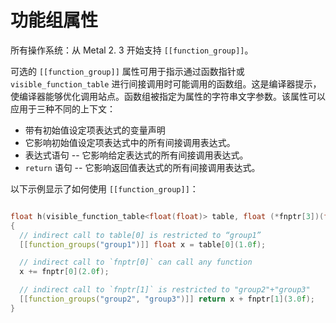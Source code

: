 # 功能组属性

<OrigninalPDF title="2.16 Function Group Attribute" />

所有操作系统：从 Metal 2. 3 开始支持 `[[function_group]]`。

可选的 `[[function_group]]` 属性可用于指示通过函数指针或 `visible_function_table` 进行间接调用时可能调用的函数组。这是编译器提示，使编译器能够优化调用站点。函数组被指定为属性的字符串文字参数。该属性可以应用于三种不同的上下文：

- 带有初始值设定项表达式的变量声明
- 它影响初始值设定项表达式中的所有间接调用表达式。
- 表达式语句 -- 它影响给定表达式的所有间接调用表达式。
- `return` 语句 -- 它影响返回值表达式的所有间接调用表达式。

以下示例显示了如何使用 `[[function_group]]`：

```cpp

float h(visible_function_table<float(float)> table, float (*fnptr[3])(float))
{
  // indirect call to table[0] is restricted to “group1”
  [[function_groups("group1")]] float x = table[0](1.0f);

  // indirect call to `fnptr[0]` can call any function
  x += fnptr[0](2.0f);

  // indirect call to `fnptr[1]` is restricted to "group2"+"group3"
  [[function_groups("group2", "group3")]] return x + fnptr[1](3.0f);
}
```
